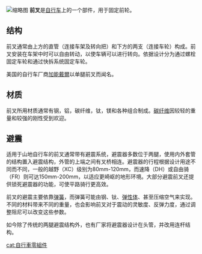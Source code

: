 {{Unreferenced|time=2021-03-20T11:04:55+00:00}}
[[File:Fox_32_RL_Fork.jpg|缩略图]]
'''前叉'''是[[自行车|自行车]]上的一个部件，用于固定前轮。

==结构==
前叉通常由上方的直管（连接车架及转向把）和下方的两支（连接车轮）构成。前叉安装在车架中时可以自由转动，以使车辆可以进行转向。依据设计分为通过螺栓固定车轮和通过快拆系统固定车轮。

美国的自行车厂商[[加能戴爾|加能戴爾]]以单腿前叉而闻名。

==材质==
前叉所用材质通常有钢，铝，碳纤维，钛，镁和各种组合制成。[[碳纤维|碳纤维]]因较轻的重量和较强的刚性受到欢迎。

==避震==
适用于山地自行车的前叉通常带有避震系统，避震器多数位于两腿，使用内外套管的结构置入避震结构，外管的上端之间有叉桥相连。避震器的行程根据设计用途不同而不同，一般的越野（XC）级别为80mm-120mm，而速降（DH）或自由骑（FR）则可达150mm-200mm，以适应更崎岖的地形环境。大部分避震前叉还提供锁死避震器的功能，可使平路骑行更高效。

前叉的避震主要依靠[[弹簧|弹簧]]，而弹簧可能由钢、钛、[[弹性体|弹性体]]、甚至压缩空气来实现。不同的材料带来不同的重量，也会影响前叉对于震动的灵敏度、反弹力度，通过调整阻尼可以改变这些参数。

如今除了传统的两腿避震结构外，也有厂家将避震器设计在头管，并改用连杆结构。

{{commonscat}}
{{自行车配件}}
[[cat:自行車零組件|cat:自行車零組件]]